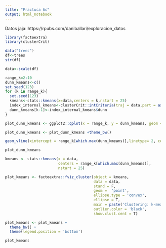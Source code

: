 ---
title: "Practuca 6c"
output: html_notebook
---

Datos jaja:
https://rpubs.com/daniballari/exploracion_datos

```{r}
library(factoextra) 
library(clusterCrit)
```

```{r}
data("trees")
df<-trees
str(df)
```

```{r}
data<-scale(df)

range_k=2:10
dunn_kmeans<-c()
set.seed(123)
for (k in range_k){
  set.seed(123)
  kmeans<-stats::kmeans(x=data,centers = k,nstart = 25)
  index_internal_kmeans<-clusterCrit::intCriteria(traj = data,part = as.integer(kmeans$cluster),crit = "dunn")
  dunn_kmeans[k-1]<-index_internal_kmeans$dunn
}

```

```{r}
plot_dunn_kmeans <- ggplot2::qplot(x = range_k, y = dunn_kmeans, geom = 'line', main = 'k-means', xlab = 'k', ylab = 'Distance Ratio')

plot_dunn_kmeans <- plot_dunn_kmeans +theme_bw() 

geom_vline(xintercept = range_k[which.max(dunn_kmeans)],linetype= 2, color='red')   

plot_dunn_kmeans
```

```{r}
kmeans <- stats::kmeans(x = data, 
                        centers = range_k[which.max(dunn_kmeans)], 
                        nstart = 25)
```


```{r}
plot_kmeans <- factoextra::fviz_cluster(object = kmeans,
                                        data = data,
                                        stand = F, 
                                        geom =  'point', 
                                        ellipse.type = 'convex',
                                        ellipse = T,
                                        main = paste('Clustering: k-means k:', range_k[which.max(dunn_kmeans)]),
                                        outlier.color = 'black',
                                        show.clust.cent = T)

plot_kmeans <- plot_kmeans + 
  theme_bw() +
  theme(legend.position = 'bottom')  

plot_kmeans
```

